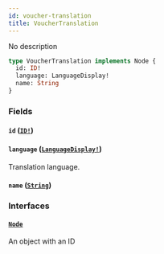 ```yaml
---
id: voucher-translation
title: VoucherTranslation
---
```


No description

```graphql
type VoucherTranslation implements Node {
  id: ID!
  language: LanguageDisplay!
  name: String
}
```

### Fields

#### `id` ([`ID!`](../../../developer/api-reference/scalars/id))

#### `language` ([`LanguageDisplay!`](../../../developer/api-reference/objects/language-display))

Translation language.

#### `name` ([`String`](../../../developer/api-reference/scalars/string))

### Interfaces

#### [`Node`](../../../developer/api-reference/interfaces/node)

An object with an ID
